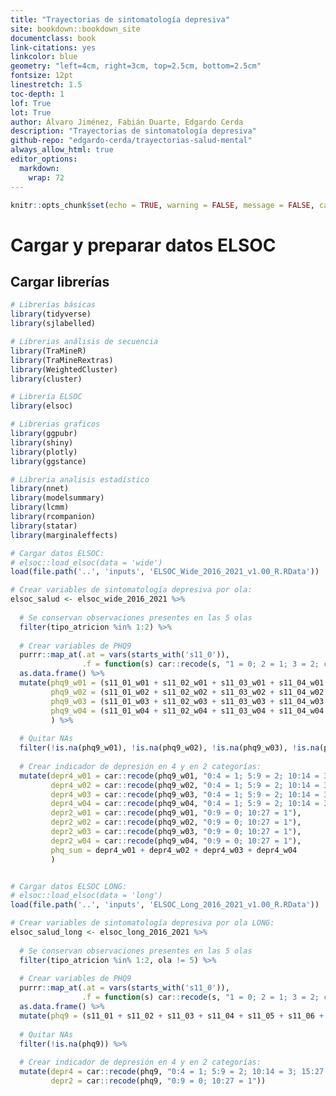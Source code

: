 ```yaml
--- 
title: "Trayectorias de sintomatología depresiva"
site: bookdown::bookdown_site
documentclass: book
link-citations: yes
linkcolor: blue
geometry: "left=4cm, right=3cm, top=2.5cm, bottom=2.5cm"
fontsize: 12pt
linestretch: 1.5
toc-depth: 1
lof: True
lot: True
author: Álvaro Jiménez, Fabián Duarte, Edgardo Cerda
description: "Trayectorias de sintomatología depresiva"
github-repo: "edgardo-cerda/trayectorias-salud-mental"
always_allow_html: true
editor_options: 
  markdown: 
    wrap: 72
---
```


```r
knitr::opts_chunk$set(echo = TRUE, warning = FALSE, message = FALSE, cache = FALSE )

```

# Cargar y preparar datos ELSOC {-}

<div style="text-align: justify">

## Cargar librerías

```r
# Librerías básicas
library(tidyverse)
library(sjlabelled)

# Librerias análisis de secuencia
library(TraMineR)
library(TraMineRextras)
library(WeightedCluster)
library(cluster)

# Librería ELSOC
library(elsoc)

# Librerias graficos
library(ggpubr)
library(shiny)
library(plotly)
library(ggstance)

# Libreria analisis estadístico
library(nnet)
library(modelsummary)
library(lcmm)
library(rcompanion)
library(statar)
library(marginaleffects)

```


```r

# Cargar datos ELSOC:
# elsoc::load_elsoc(data = 'wide')
load(file.path('..', 'inputs', 'ELSOC_Wide_2016_2021_v1.00_R.RData'))

# Crear variables de sintomatología depresiva por ola:
elsoc_salud <- elsoc_wide_2016_2021 %>% 
  
  # Se conservan observaciones presentes en las 5 olas
  filter(tipo_atricion %in% 1:2) %>% 
  
  # Crear variables de PHQ9
  purrr::map_at(.at = vars(starts_with('s11_0')), 
                .f = function(s) car::recode(s, "1 = 0; 2 = 1; 3 = 2; c(4, 5) = 3; c(-888, -999) = NA")) %>%
  as.data.frame() %>%  
  mutate(phq9_w01 = (s11_01_w01 + s11_02_w01 + s11_03_w01 + s11_04_w01 + s11_05_w01 + s11_06_w01 + s11_07_w01 + s11_08_w01 + s11_09_w01),
         phq9_w02 = (s11_01_w02 + s11_02_w02 + s11_03_w02 + s11_04_w02 + s11_05_w02 + s11_06_w02 + s11_07_w02 + s11_08_w02 + s11_09_w02),
         phq9_w03 = (s11_01_w03 + s11_02_w03 + s11_03_w03 + s11_04_w03 + s11_05_w03 + s11_06_w03 + s11_07_w03 + s11_08_w03 + s11_09_w03),
         phq9_w04 = (s11_01_w04 + s11_02_w04 + s11_03_w04 + s11_04_w04 + s11_05_w04 + s11_06_w04 + s11_07_w04 + s11_08_w04 + s11_09_w04)
         ) %>% 
  
  # Quitar NAs
  filter(!is.na(phq9_w01), !is.na(phq9_w02), !is.na(phq9_w03), !is.na(phq9_w04)) %>% 
  
  # Crear indicador de depresión en 4 y en 2 categorías:
  mutate(depr4_w01 = car::recode(phq9_w01, "0:4 = 1; 5:9 = 2; 10:14 = 3; 15:27 = 4"), 
         depr4_w02 = car::recode(phq9_w02, "0:4 = 1; 5:9 = 2; 10:14 = 3; 15:27 = 4"), 
         depr4_w03 = car::recode(phq9_w03, "0:4 = 1; 5:9 = 2; 10:14 = 3; 15:27 = 4"), 
         depr4_w04 = car::recode(phq9_w04, "0:4 = 1; 5:9 = 2; 10:14 = 3; 15:27 = 4"), 
         depr2_w01 = car::recode(phq9_w01, "0:9 = 0; 10:27 = 1"), 
         depr2_w02 = car::recode(phq9_w02, "0:9 = 0; 10:27 = 1"), 
         depr2_w03 = car::recode(phq9_w03, "0:9 = 0; 10:27 = 1"),  
         depr2_w04 = car::recode(phq9_w04, "0:9 = 0; 10:27 = 1"), 
         phq_sum = depr4_w01 + depr4_w02 + depr4_w03 + depr4_w04
         )


# Cargar datos ELSOC LONG:
# elsoc::load_elsoc(data = 'long')
load(file.path('..', 'inputs', 'ELSOC_Long_2016_2021_v1.00_R.RData'))

# Crear variables de sintomatología depresiva por ola LONG:
elsoc_salud_long <- elsoc_long_2016_2021 %>% 
  
  # Se conservan observaciones presentes en las 5 olas
  filter(tipo_atricion %in% 1:2, ola != 5) %>% 
  
  # Crear variables de PHQ9
  purrr::map_at(.at = vars(starts_with('s11_0')), 
                .f = function(s) car::recode(s, "1 = 0; 2 = 1; 3 = 2; c(4, 5) = 3; c(-888, -999) = NA")) %>%
  as.data.frame() %>%  
  mutate(phq9 = (s11_01 + s11_02 + s11_03 + s11_04 + s11_05 + s11_06 + s11_07 + s11_08 + s11_09)) %>% 
  
  # Quitar NAs
  filter(!is.na(phq9)) %>% 
  
  # Crear indicador de depresión en 4 y en 2 categorías:
  mutate(depr4 = car::recode(phq9, "0:4 = 1; 5:9 = 2; 10:14 = 3; 15:27 = 4"), 
         depr2 = car::recode(phq9, "0:9 = 0; 10:27 = 1"))


```
